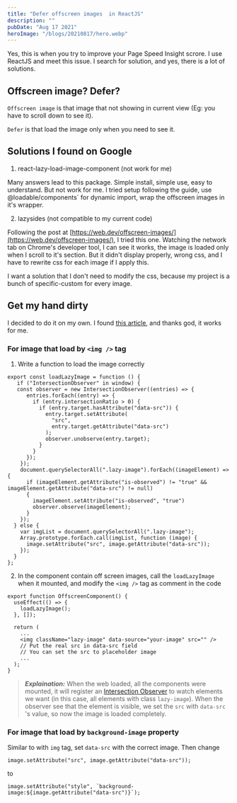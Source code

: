 ```yaml
---
title: "Defer offscreen images  in ReactJS"
description: ""
pubDate: "Aug 17 2021"
heroImage: "/blogs/20210817/hero.webp"
---
```


Yes, this is when you try to improve your Page Speed Insight scrore. I use ReactJS and meet this issue. I search for solution, and yes, there is a lot of solutions.

## Offscreen image? Defer?

`Offscreen image` is that image that not showing in current view (Eg: you have to scroll down to see it).

`Defer` is that load the image only when you need to see it.

## Solutions I found on Google

1.  react-lazy-load-image-component (not work for me)

Many answers lead to this package. Simple install, simple use, easy to understand. But not work for me. I tried setup following the guide, use @loadable/components\` for dynamic import, wrap the offscreen images in it's wrapper.

2. lazysides (not compatible to my current code)

Following the post at [https://web.dev/offscreen-images/](https://web.dev/offscreen-images/), I tried this one. Watching the network tab on Chrome's developer tool, I can see it works, the image is loaded only when I scroll to it's section. But it didn't display properly, wrong css, and I have to rewrite css for each image if I apply this.

I want a solution that I don't need to modify the css, because my project is a bunch of specific-custom for every image.

## Get my hand dirty

I decided to do it on my own. I found [this article](https://www.tezify.com/how-to/defer-offscreen-images/), and thanks god, it works for me.

### For image that load by `<img />` tag

1. Write a function to load the image correctly

```plaintext
export const loadLazyImage = function () {
   if ("IntersectionObserver" in window) {
   const observer = new IntersectionObserver((entries) => {
      entries.forEach((entry) => {
        if (entry.intersectionRatio > 0) {
          if (entry.target.hasAttribute("data-src")) {
            entry.target.setAttribute(
              "src",
              entry.target.getAttribute("data-src")
            );
            observer.unobserve(entry.target);
          }
        }
      });
    });
    document.querySelectorAll(".lazy-image").forEach((imageElement) => {
      if (imageElement.getAttribute("is-observed") != "true" && imageElement.getAttribute("data-src") != null)
      {
        imageElement.setAttribute("is-observed", "true")
        observer.observe(imageElement);
      }
    });
  } else {
    var imgList = document.querySelectorAll(".lazy-image");
    Array.prototype.forEach.call(imgList, function (image) {
      image.setAttribute("src", image.getAttribute("data-src"));
    });
  }
};
```

2. In the component contain off screen images, call the `loadLazyImage` when it mounted, and modify the `<img />` tag as comment in the code

```plaintext
export function OffscreenComponent() {
  useEffect(() => {
    loadLazyImage();
  }, []);

  return (
    ...
    <img className="lazy-image" data-source="your-image" src="" />
    // Put the real src in data-src field
    // You can set the src to placeholder image
    ...
  );
}
```

> **_Explaination:_** When the web loaded, all the components were mounted, it will register an [Intersection Observer](https://developer.mozilla.org/en-US/docs/Web/API/Intersection_Observer_API) to watch elements we want (in this case, all elements with class `lazy-image`). When the observer see that the element is visible, we set the `src` with `data-src` 's value, so now the image is loaded completely.

### For image that load by `background-image` property

Similar to with `img` tag, set `data-src` with the correct image. Then change

```plaintext
image.setAttribute("src", image.getAttribute("data-src"));
```

to

```plaintext
image.setAttribute("style", `background-image:${image.getAttribute("data-src")}`);
```
